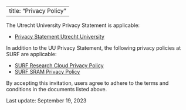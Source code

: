 
---
title: "Privacy Policy"
---

The Utrecht University Privacy Statement is applicable: 

- [Privacy Statement Utrecht University](https://www.uu.nl/en/organisation/practical-matters/privacy/privacy-statements-utrecht-university/privacy-statement-employees)

In addition to the UU Privacy Statement, the following privacy policies at SURF are applicable:

- [SURF Research Cloud Privacy Policy](https://servicedesk.surf.nl/wiki/display/WIKI/SRC+Acceptable+Use+Policy#SRCAcceptableUsePolicy-4-Personaldataandprivacy)
- [SURF SRAM Privacy Policy](https://servicedesk.surf.nl/wiki/display/IAM/Privacy+Policy)

By accepting this invitation, users agree to adhere to the terms and conditions in the documents listed above.

Last update: September 19, 2023
